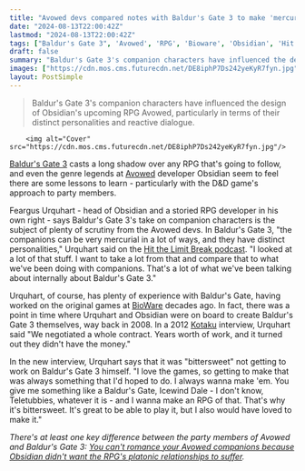 ```yaml
---
title: "Avowed devs compared notes with Baldur's Gate 3 to make 'mercurial' companions with 'distinct personalities'"
date: "2024-08-13T22:00:42Z"
lastmod: "2024-08-13T22:00:42Z"
tags: ["Baldur's Gate 3", 'Avowed', 'RPG', 'Bioware', 'Obsidian', 'Hit the Limit Break', 'Kotaku']
draft: false
summary: "Baldur's Gate 3's companion characters have influenced the design of Obsidian's upcoming RPG Avowed, particularly in terms of their distinct personalities and reactive dialogue."
images: ["https://cdn.mos.cms.futurecdn.net/DE8iphP7Ds242yeKyR7fyn.jpg"]
layout: PostSimple
---
```

> Baldur's Gate 3's companion characters have influenced the design of Obsidian's upcoming RPG Avowed, particularly in terms of their distinct personalities and reactive dialogue.


        <img alt="Cover" src="https://cdn.mos.cms.futurecdn.net/DE8iphP7Ds242yeKyR7fyn.jpg"/>
        
[Baldur's Gate 3](https://www.gamesradar.com/baldurs-gate-3-guide/) casts a long shadow over any RPG that's going to follow, and even the genre legends at [Avowed](https://www.gamesradar.com/avowed-guide/) developer Obsidian seem to feel there are some lessons to learn - particularly with the D&D game's approach to party members.

Feargus Urquhart - head of Obsidian and a storied RPG developer in his own right - says Baldur's Gate 3's take on companion characters is the subject of plenty of scrutiny from the Avowed devs. In Baldur's Gate 3, "the companions can be very mercurial in a lot of ways, and they have distinct personalities," Urquhart said on the [Hit the Limit Break podcast](https://www.youtube.com/watch?v=ADkKzjY6j7Y). "I looked at a lot of that stuff. I want to take a lot from that and compare that to what we've been doing with companions. That's a lot of what we've been talking about internally about Baldur's Gate 3." 

Urquhart, of course, has plenty of experience with Baldur's Gate, having worked on the original games at [BioWare](https://www.gamesradar.com/tag/bioware/) decades ago. In fact, there was a point in time where Urquhart and Obsidian were on board to create Baldur's Gate 3 themselves, way back in 2008. In a 2012 [Kotaku](https://kotaku.com/baldurs-gate-3-was-almost-made-four-years-ago-5967965) interview, Urquhart said "We negotiated a whole contract. Years worth of work, and it turned out they didn't have the money."

In the new interview, Urquhart says that it was "bittersweet" not getting to work on Baldur's Gate 3 himself. "I love the games, so getting to make that was always something that I'd hoped to do. I always wanna make 'em. You give me something like a Baldur's Gate, Icewind Dale - I don't know, Teletubbies, whatever it is - and I wanna make an RPG of that. That's why it's bittersweet. It's great to be able to play it, but I also would have loved to make it."

*There's at least one key difference between the party members of Avowed and Baldur's Gate 3: *[<em>You can't romance your Avowed companions because Obsidian didn't want the RPG's platonic relationships to suffer</em>](https://www.gamesradar.com/games/rpg/you-cant-romance-your-avowed-companions-because-obsidian-didnt-want-the-rpgs-platonic-relationships-to-suffer/)*.* 
        